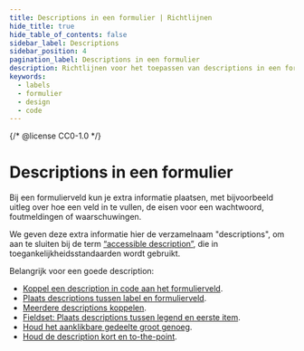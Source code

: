 ```yaml
---
title: Descriptions in een formulier | Richtlijnen
hide_title: true
hide_table_of_contents: false
sidebar_label: Descriptions
sidebar_position: 4
pagination_label: Descriptions in een formulier
description: Richtlijnen voor het toepassen van descriptions in een formulier.
keywords:
  - labels
  - formulier
  - design
  - code
---
```


{/* @license CC0-1.0 */}


# Descriptions in een formulier

Bij een formulierveld kun je extra informatie plaatsen, met bijvoorbeeld uitleg over hoe een veld in te vullen, de eisen voor een wachtwoord, foutmeldingen of waarschuwingen.

We geven deze extra informatie hier de verzamelnaam "descriptions", om aan te sluiten bij de term [“accessible description”](https://www.w3.org/TR/wai-aria-1.2/#dfn-accessible-description), die in toegankelijkheidsstandaarden wordt gebruikt.

Belangrijk voor een goede description:

- [Koppel een description in code aan het formulierveld](#koppel-een-description-aan-het-formulierveld).
- [Plaats descriptions tussen label en formulierveld](#plaats-descriptions-tussen-label-en-formulierveld).
- [Meerdere descriptions koppelen](#meerdere-descriptions-koppelen).
- [Fieldset: Plaats descriptions tussen legend en eerste item](#fieldset-plaats-descriptions-tussen-legend-en-eerste-item).
- [Houd het aanklikbare gedeelte groot genoeg](#houd-het-aanklikbare-gedeelte-groot-genoeg).
- [Houd de description kort en to-the-point](#houd-de-description-kort-en-to-the-point).

<DescriptionAssociated />
<DescriptionAssociatedCode />

<DescriptionPlacement />
<DescriptionPlacementCode />

<DescriptionMultiple />
<DescriptionMultipleCode />

<DescriptionFieldset />
<DescriptionFieldsetCode />

<DescriptionTargetSize />
<DescriptionTargetSizeCode />

<DescriptionLength />
<DescriptionLengthCode />

<FormFooterInfo />

